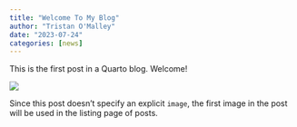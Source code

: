 ```yaml
---
title: "Welcome To My Blog"
author: "Tristan O'Malley"
date: "2023-07-24"
categories: [news]
---
```


This is the first post in a Quarto blog. Welcome!

![](thumbnail.jpg)

Since this post doesn't specify an explicit `image`, the first image in the post will be used in the listing page of posts.
